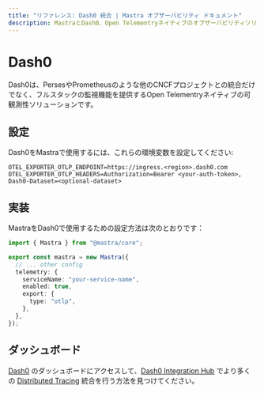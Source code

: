 ```yaml
---
title: "リファレンス: Dash0 統合 | Mastra オブザーバビリティ ドキュメント"
description: MastraとDash0、Open Telementryネイティブのオブザーバビリティソリューションとの統合に関するドキュメント。
---
```


# Dash0

Dash0は、PersesやPrometheusのような他のCNCFプロジェクトとの統合だけでなく、フルスタックの監視機能を提供するOpen Telementryネイティブの可観測性ソリューションです。

## 設定

Dash0をMastraで使用するには、これらの環境変数を設定してください:

```env
OTEL_EXPORTER_OTLP_ENDPOINT=https://ingress.<region>.dash0.com
OTEL_EXPORTER_OTLP_HEADERS=Authorization=Bearer <your-auth-token>, Dash0-Dataset=<optional-dataset>
```

## 実装

MastraをDash0で使用するための設定方法は次のとおりです：

```typescript
import { Mastra } from "@mastra/core";

export const mastra = new Mastra({
  // ... other config
  telemetry: {
    serviceName: "your-service-name",
    enabled: true,
    export: {
      type: "otlp",
    },
  },
});
```

## ダッシュボード

[Dash0](https://www.dash0.com/) のダッシュボードにアクセスして、[Dash0 Integration Hub](https://www.dash0.com/hub/integrations) でより多くの [Distributed Tracing](https://www.dash0.com/distributed-tracing) 統合を行う方法を見つけてください。 
